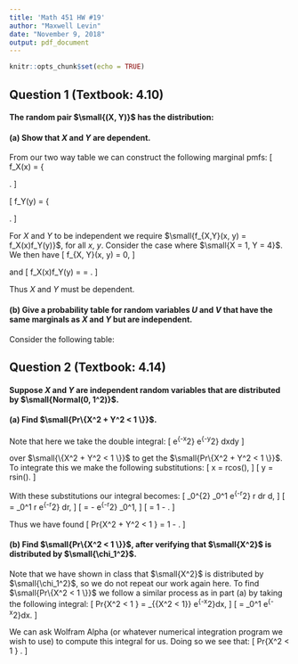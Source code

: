 ---
title: 'Math 451 HW #19'
author: "Maxwell Levin"
date: "November 9, 2018"
output: pdf_document
---

```{r setup, include=FALSE}
knitr::opts_chunk$set(echo = TRUE)
```

## Question 1 (Textbook: 4.10)
#### The random pair $\small{(X, Y)}$ has the distribution:

\begin{table}[!h]
\centering
\begin{tabular}{|l|l|l|l|l|l|}
\hline
$ $ & $X = 1$ & $X = 2$ & $X = 3$\\ \hline
$Y = 2$ & $1/12$ & $1/6$ & $1/12$\\ \hline
$Y = 3$ & $1/6$ & $0$ & $1/6$\\ \hline
$Y = 4$ & $0$ & $1/3$ & $0$\\ \hline
\end{tabular}
\end{table}

#### (a) Show that *X* and *Y* are dependent.

From our two way table we can construct the following marginal pmfs:
\[
f_X(x) = 
  \left\{
  \begin{array}{lllll}
     \frac{1}{4}, & \text{if }\text{ } x = 1; \\[1mm]
     \frac{1}{2}, & \text{if }\text{ } x = 2; \\[1mm]
     \frac{1}{4}, & \text{if }\text{ } x = 3; \\[1mm]
      0, & \text{otherwise.} \\[1mm]
  \end{array} 
  \right.
\]

\[
f_Y(y) = 
  \left\{
  \begin{array}{lllll}
     \frac{1}{3}, & \text{if }\text{ } y = 2; \\[1mm]
     \frac{1}{3}, & \text{if }\text{ } y = 3; \\[1mm]
     \frac{1}{3}, & \text{if }\text{ } y = 4; \\[1mm]
      0, & \text{otherwise.} \\[1mm]
  \end{array} 
  \right.
\]

For *X* and *Y* to be independent we require $\small{f_{X,Y}(x, y) = f_X(x)f_Y(y)}$, for all *x*, *y*. Consider the case where $\small{X = 1, Y = 4}$. We then have 
\[
  f_{X, Y}(x, y) = 0,
\]

and 
\[
  f_X(x)f_Y(y) = \frac{1}{4} \frac{1}{4} = \frac{1}{16} \neq 0.
\]

Thus *X* and *Y* must be dependent.

#### (b) Give a probability table for random variables *U* and *V* that have the same marginals as *X* and *Y* but are independent.

Consider the following table:

\begin{table}[!h]
\centering
\begin{tabular}{|l|l|l|l|l|l|}
\hline
$ $ & $U = 1$ & $U = 2$ & $U = 3$\\ \hline
$V = 2$ & $1/12$ & $1/6$ & $1/12$\\ \hline
$V = 3$ & $1/12$ & $1/6$ & $1/12$\\ \hline
$V = 4$ & $1/12$ & $1/6$ & $1/12$\\ \hline
\end{tabular}
\end{table}

## Question 2 (Textbook: 4.14)
#### Suppose *X* and *Y* are independent random variables that are distributed by $\small{Normal(0, 1^2)}$.

#### (a) Find $\small{Pr\{X^2 + Y^2 < 1 \}}$.

Note that here we take the double integral:
\[
  \int \int \frac{1}{\sqrt{2\pi}}e^{-\frac{1}{2}x^2} \frac{1}{\sqrt{2\pi}}e^{-\frac{1}{2}y^2} dxdy
\]

over $\small{\{X^2 + Y^2 < 1 \}}$ to get the $\small{Pr\{X^2 + Y^2 < 1 \}}$. To integrate this we make the following substitutions:
\[
  x = rcos(\theta),
\]
\[
  y = rsin(\theta).
\]

With these substitutions our integral becomes:
\[
  \int_0^{2\pi} \int_0^1 \frac{1}{2\pi}e^{-\frac{1}{2}r^2} r dr d\theta,
\]
\[
  = \int_0^1 r e^{-\frac{1}{2}r^2} dr,
\]
\[
  = - e^{-\frac{1}{2}r^2} \Big{|}_0^1,
\]
\[
  = 1 - \frac{1}{\sqrt{e}}.
\]

Thus we have found
\[
  Pr\{X^2 + Y^2 < 1 \} = 1 - \frac{1}{\sqrt{e}}.
\]

#### (b) Find $\small{Pr\{X^2 < 1 \}}$, after verifying that $\small{X^2}$ is distributed by $\small{\chi_1^2}$.

Note that we have shown in class that $\small{X^2}$ is distributed by $\small{\chi_1^2}$, so we do not repeat our work again here. To find $\small{Pr\{X^2 < 1 \}}$ we follow a similar process as in part (a) by taking the following integral:
\[
Pr\{X^2 < 1 \} = \int_{\{X^2 < 1\}} \frac{1}{\sqrt{2\pi}}e^{-\frac{1}{2}x^2}dx,
\]
\[
  = \int_0^1 \frac{1}{\sqrt{2\pi}}e^{-\frac{1}{2}x^2}dx.
\]

We can ask Wolfram Alpha (or whatever numerical integration program we wish to use) to compute this integral for us. Doing so we see that:
\[
  Pr\{X^2 < 1 \} \approx 0.341.
\]
